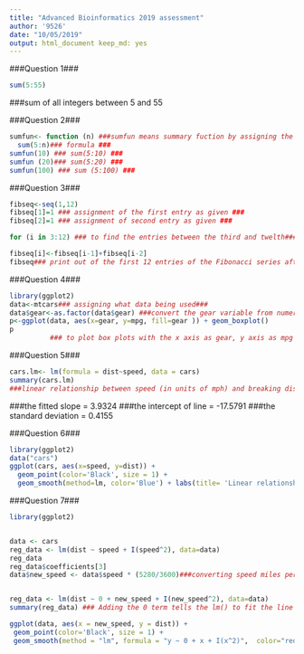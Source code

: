 ```yaml
---
title: "Advanced Bioinformatics 2019 assessment"
author: '9526'
date: "10/05/2019"
output: html_document keep_md: yes
---
```


###Question 1###
```r
sum(5:55)
```
###sum of all integers between 5 and 55

###Question 2###
```r
sumfun<- function (n) ###sumfun means summary fuction by assigning the n as a fuction to interpret the following sum when n is changed.
  sum(5:n)### formula ###
sumfun(10) ### sum(5:10) ###
sumfun (20)### sum(5:20) ###
sumfun(100) ### sum (5:100) ###
```

###Question 3###
```r
fibseq<-seq(1,12)
fibseq[1]=1 ### assignment of the first entry as given ###
fibseq[2]=1 ### assignment of second entry as given ###

for (i in 3:12) ### to find the entries between the third and twelth###

fibseq[i]<-fibseq[i-1]+fibseq[i-2]
fibseq### print out of the first 12 entries of the Fibonacci series after the first two entries as they are already given.###
```


###Question 4###
```r
library(ggplot2)
data<-mtcars### assigning what data being used###
data$gear<-as.factor(data$gear) ###convert the gear variable from numeric into factor###
p<-ggplot(data, aes(x=gear, y=mpg, fill=gear )) + geom_boxplot()
p
          ### to plot box plots with the x axis as gear, y axis as mpg and fill in the gears with colour###
```


###Question 5###
```r
cars.lm<- lm(formula = dist~speed, data = cars)
summary(cars.lm)
###linear relationship between speed (in units of mph) and breaking distance (in units of feet) in the variable distance###
```
###the fitted slope = 3.9324
###the intercept of line = -17.5791
###the standard deviation = 0.4155

###Question 6###
```r
library(ggplot2)
data("cars")
ggplot(cars, aes(x=speed, y=dist)) + 
  geom_point(color='Black', size = 1) + 
  geom_smooth(method=lm, color='Blue') + labs(title= 'Linear relationship between speed and breaking distance in the variable distance ', x= 'Speed ( in units mph)', y= 'Breaking distance (in units of feet) ')### plot the data points from Question 5 and the linear fit.###
```

###Question 7###

```r
library(ggplot2)


data <- cars
reg_data <- lm(dist ~ speed + I(speed^2), data=data)
reg_data
reg_data$coefficients[3]
data$new_speed <- data$speed * (5280/3600)###converting speed miles per housr to feet per second.###


reg_data <- lm(dist ~ 0 + new_speed + I(new_speed^2), data=data)
summary(reg_data) ### Adding the 0 term tells the lm() to fit the line through the origin

ggplot(data, aes(x = new_speed, y = dist)) + 
 geom_point(color='Black', size = 1) + 
 geom_smooth(method = "lm", formula = "y ~ 0 + x + I(x^2)",  color="red") + labs(title= 'Reaction time for the driver to start breaking ', y = 'Stopping Distance of a Car in Feet', x = "The Speed of a Car in Feet per second")

```